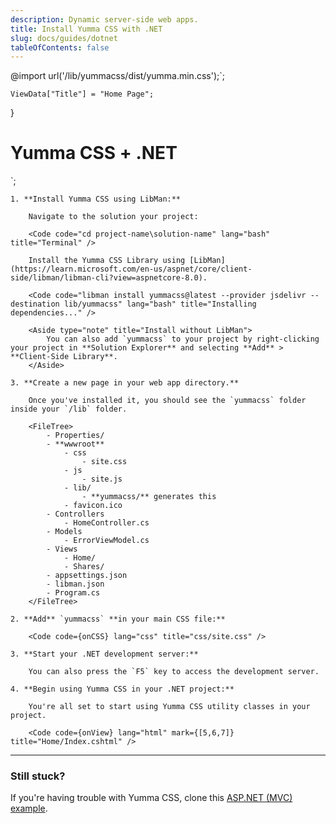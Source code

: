 ```yaml
---
description: Dynamic server-side web apps.
title: Install Yumma CSS with .NET
slug: docs/guides/dotnet
tableOfContents: false
---
```


@import url('/lib/yummacss/dist/yumma.min.css');`;

    ViewData["Title"] = "Home Page";
}

<div class="ai-c d-f jc-c h-1/1">
    <h1 class="fs-lg fw-700 tc-white">Yumma CSS + .NET</h1>
</div>
`;

<Steps>

    1. **Install Yumma CSS using LibMan:**

        Navigate to the solution your project:

        <Code code="cd project-name\solution-name" lang="bash" title="Terminal" />

        Install the Yumma CSS Library using [LibMan](https://learn.microsoft.com/en-us/aspnet/core/client-side/libman/libman-cli?view=aspnetcore-8.0).

        <Code code="libman install yummacss@latest --provider jsdelivr --destination lib/yummacss" lang="bash" title="Installing dependencies..." />

        <Aside type="note" title="Install without LibMan">
            You can also add `yummacss` to your project by right-clicking your project in **Solution Explorer** and selecting **Add** > **Client-Side Library**.
        </Aside>

    3. **Create a new page in your web app directory.**

        Once you've installed it, you should see the `yummacss` folder inside your `/lib` folder.

        <FileTree>
            - Properties/
            - **wwwroot**
                - css
                    - site.css
                - js
                    - site.js
                - lib/
                    - **yummacss/** generates this
                - favicon.ico
            - Controllers
                - HomeController.cs
            - Models
                - ErrorViewModel.cs
            - Views
                - Home/
                - Shares/
            - appsettings.json
            - libman.json
            - Program.cs
        </FileTree>

    2. **Add** `yummacss` **in your main CSS file:**

        <Code code={onCSS} lang="css" title="css/site.css" />

    3. **Start your .NET development server:**

        You can also press the `F5` key to access the development server.

    4. **Begin using Yumma CSS in your .NET project:**

        You're all set to start using Yumma CSS utility classes in your project.

        <Code code={onView} lang="html" mark={[5,6,7]} title="Home/Index.cshtml" />

</Steps>

---

### Still stuck?

If you're having trouble with Yumma CSS, clone this [ASP.NET (MVC) example](https://github.com/yumma-lib/dotnet-yummacss-example.git).

<Code
  code="git clone https://github.com/yumma-lib/dotnet-yummacss-example.git"
  lang="bash"
  title="Cloning repository..."
/>
